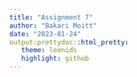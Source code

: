 ```yaml
---
title: "Assignment 7"
author: "Bakari Moitt"
date: "2023-01-24"
output:prettydoc::html_pretty:
   theme: leonids
   highlight: github
---
```

